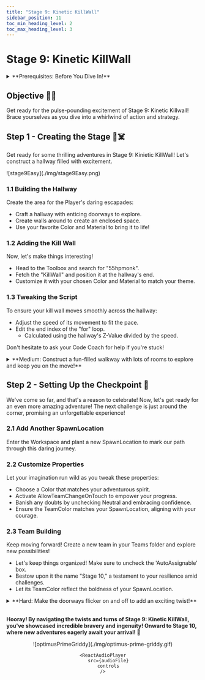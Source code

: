 ```yaml
---
title: "Stage 9: Kinetic KillWall"
sidebar_position: 11
toc_min_heading_level: 2
toc_max_heading_level: 3
---
```



# Stage 9: Kinetic KillWall

<details>
    <summary>**Prerequisites: Before You Dive In!**</summary>

    Prepare yourselves for the next adventure! Before embarking on Stage 9's thrilling journey through the Kinetic KillwWall, ensure you've conquered the following challenges:

    **1. Intro**

    Begin your journey into the world of obstacles and challenges.

    **2. Setup**

    Lay the groundwork for your adventure by preparing your environment.

    **3. Stage 1: Ascending Walls**

    Scale towering walls to reach new heights.

    **4. Stage 2: Sphere Stairs**

    Navigate a staircase of spheres to advance.

    **5. Stage 3: Plank Walkway**

    Traverse a precarious path made of planks.

    **6. Stage 4: KillBrick Path**

    Brave a path littered with deadly obstacles.

    **7. Stage 5: Fireball Footpath**

    Dodge fireballs as you make your way forward.

    **8. Stage 6: Military Minefield**

    Navigate through a field of hidden dangers.

    **9. Stage 7: Rolling Rocks**

    Evade rolling boulders as you progress.

    **10. Stage 8: Spinning KillBricks**

    Conquer platforms while avoiding spinning obstacles.

    **Once you've triumphed over these trials, you'll be ready to face the Kinetic KillWall head-on!🚀🌟**
</details>

<div align="center">
  <ReactPlayer controls url={MyVideoUrl}/>
</div>

## Objective 🧐🗿

Get ready for the pulse-pounding excitement of Stage 9: Kinetic Killwall! Brace yourselves as you dive into a whirlwind of action and strategy.

## Step 1 - Creating the Stage 🧱☠️

Get ready for some thrilling adventures in Stage 9: Kinietic KillWall! Let's construct a hallway filled with excitement.

<div className='image-wrapper'>
    ![stage9Easy](./img/stage9Easy.png)
</div>

### 1.1 Building the Hallway

Create the area for the Player's daring escapades:
- Craft a hallway with enticing doorways to explore.
- Create walls around to create an enclosed space.
- Use your favorite Color and Material to bring it to life!

### 1.2 Adding the Kill Wall

Now, let's make things interesting!
- Head to the Toolbox and search for "55hpmonk".
- Fetch the "KillWall" and position it at the hallway's end.
- Customize it with your chosen Color and Material to match your theme.  

### 1.3 Tweaking the Script

To ensure your kill wall moves smoothly across the hallway:
- Adjust the speed of its movement to fit the pace.
- Edit the end index of the "for" loop.
    - Calculated using the hallway's Z-Value divided by the speed.

Don't hesitate to ask your Code Coach for help if you're stuck!

<details>
    <summary>**Medium: Construct a fun-filled walkway with lots of rooms to explore and keep you on the move!**</summary>

    <div className='image-wrapper'>
        ![stage9Medium](./img/stage9Medium.png)
    </div>

    <br  />

    **1.1 Creating the Hallway**

    Let's set the stage for our player's epic journey:
    Infuse your creation with vibrant colors and exciting materials.
    - Construct sturdy walls to enclose our daring explorer.
    - Infuse your creation with vibrant colors and exciting materials.

    **1.2 Implementing the Kill Wall**

    Time to add some action into the mix!
    - Navigate to the Toolbox and search for the creator, "55hpmonk".
    - Find the "KillWall" and place it at the end of the hallway.
    - Customize the kill wall with your preferred Color and Material.

    **1.3 Editing the Script**

    To make your kill wall move properly across your hallway:
    - Adjust the speed to ensure it's just right for our journey.
    - Edit the end index of the "for" loop.
        - The formula is the hallway's Z-Value divided by the speed.
</details>

## Step 2 - Setting Up the Checkpoint 🚩

We've come so far, and that's a reason to celebrate! Now, let's get ready for an even more amazing adventure! The next challenge is just around the corner, promising an unforgettable experience!

### 2.1 Add Another SpawnLocation

Enter the Workspace and plant a new SpawnLocation to mark our path through this daring journey.

### 2.2 Customize Properties

Let your imagination run wild as you tweak these properties:
- Choose a Color that matches your adventurous spirit.
- Activate AllowTeamChangeOnTouch to empower your progress.
- Banish any doubts by unchecking Neutral and embracing confidence.
- Ensure the TeamColor matches your SpawnLocation, aligning with your courage.

### 2.3 Team Building

Keep moving forward! Create a new team in your Teams folder and explore new possibilities!
- Let's keep things organized! Make sure to uncheck the 'AutoAssignable' box.
- Bestow upon it the name "Stage 10," a testament to your resilience amid challenges.
- Let its TeamColor reflect the boldness of your SpawnLocation.

<details>
    <summary>**Hard: Make the doorways flicker on and off to add an exciting twist!**</summary>

    **If you want more of a challenge by recreating the video yourself, follow these steps:**

    Let's raise the stakes in Stage 9 by adding a thrilling twist to our doorways - they'll flicker on and off, adding an extra layer of excitement to our adventure!

    **Description** 

    We are going to create a script that makes a part in Roblox change its color and whether it can be collided with or not. Here's what we want to accomplish: 

    **Step 1 - Change Color:**
    
    The part will switch between green and red. 

    **Step 2 - Toggle Collision:**
    
    The part will change whether it can be collided with or not when it changes color. 

    **Step 3 - Repeat Continuously:**
    
    The part will keep changing color and collision status in a loop. 

    By doing this, the part will keep switching colors and collision states, creating an interesting effect. 

    <br  />

    **Instructions and Code Logic**

    **Step 1 - Set Up the Starting Variables:**

    - Create a variable for the part by setting it to the `Parent` of the script. 

    - Create a variable for the green color. 

    - Create a variable for the red color. 

    - Create a variable for the delay between swaps (`swapDelay`). 

    **Step 2 - Create a Function:**

    - Define a function named `swapColor`. 

    - Inside the function, change the part's color to green and set `CanCollide` to false. 

    - Pause the function for the `swapDelay`. 

    - Change the part's color to red and set `CanCollide` to true. 

    - Pause the function for the `swapDelay`. 

    **Step 3 - Create an Infinite Loop:**

    - Create a loop that runs forever using `while true do`. 

    - Inside the loop, call the `swapColor` function to keep swapping the part's color and collision status. 

    <br  />

    **Putting It All Together**

    - Start by setting up your part and color variables. 

    - Define a function named `swapColor` to change the part's color and collision status. 

    - Inside the function, switch the part's color and collision state and pause for the `swapDelay`. 

    - Create an infinite loop using `while true do` to keep calling the `swapColor` function. 

    {/* <br  />

    **Extra Points Challenge:**

    Prepare for the ultimate trial! Apply this code to all your doorways and witness the chaos unfold. Push your limits and demonstrate your mastery over the flickering doorway mayhem. Are you ready to conquer this challenge, earning the respect of your fellow adventurers and the admiration of your Code Coach?

    While this challenge may seem daunting, don't hesitate to seek guidance from your Code Coach if needed. However, if you can conquer this feat independently, you'll earn prestigious coding accolades!

    So, gear up, bold coders, and prepare yourselves for the flickering frenzy of **Stage 9 - Hard**! Let the adventure begin! 🚀💻 */}
</details>

<br  />

**Hooray! By navigating the twists and turns of Stage 9: Kinetic KillWall, you've showcased incredible bravery and ingenuity! Onward to Stage 10, where new adventures eagerly await your arrival! 🌟**

<div align='center'>
    ![optimusPrimeGriddy](./img/optimus-prime-griddy.gif)

    <ReactAudioPlayer
        src={audioFile}
        controls
    />
</div>